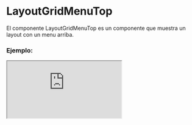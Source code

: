 
# LayoutGridMenuTop

El componente LayoutGridMenuTop es un componente que muestra un layout con un menu arriba.

### Ejemplo:

<Iframe src="https://fenextjs-component-storybook.vercel.app/iframe.html?args=&id=layout-layoutgridmenutop--index&viewMode=story" />

### Importación

Para importar el componente LayoutGridMenuTop, se puede hacer desde fenextjs o fenextjs-component

```tsx copy
import {
  LayoutGridMenuTop,
  LayoutGridMenuTopProps,
} from "fenextjs/cjs/component/Layout/Grid/GridMenuTop";
```

o

```tsx copy
import {
  LayoutGridMenuTop,
  LayoutGridMenuTopProps,
} from "fenextjs-component/cjs/Layout/Grid/GridMenuTop";
```

### Parámetros:

| Parámetro       |    Tipo     | Requerido | Default | Descripción                                              |
| --------------- | :---------: | :-------: | :-----: | :------------------------------------------------------- |
| loader          |  `boolean`  |    No     |         | Indica si la página está actualmente en estado de carga. |
| menuTop         | `ReactNode` |    No     |         | Menú superior del diseño.                                |
| usePageProgress |  `boolean`  |    No     |         | Utilizar barra de progreso de página.                    |

### Storybook

Para ver el storybook del componente lo puede hacer con este [link](https://fenextjs-component-storybook.vercel.app/?path=/story/layout-layoutgridmenutop--index)

### Usos

- Uso básico del componente LayoutGridMenuTop

```tsx copy
<LayoutGridMenuTop
  menuTop={
    <>
      <h3>It is Menu Top</h3>
    </>
  }
>
  <>
    <h1>It is Body</h1>
    <p>
      Lorem ipsum dolor, sit amet consectetur adipisicing elit. Aperiam
      laboriosam qui expedita nostrum facere consequuntur labore blanditiis
      perspiciatis ducimus est, iure dolorem nesciunt numquam modi hic, sit
      repellat at iste?
    </p>
  </>
</LayoutGridMenuTop>
```

